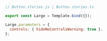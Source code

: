 ```js
// Button.stories.js | Button.stories.ts

export const Large = Template.bind({});

Large.parameters = {
  controls: { hideNoControlsWarning: true },
};
```

